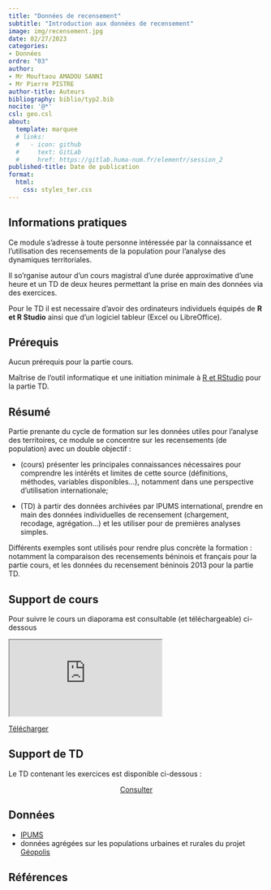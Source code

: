```yaml
---
title: "Données de recensement"
subtitle: "Introduction aux données de recensement"
image: img/recensement.jpg
date: 02/27/2023
categories: 
- Données
ordre: "03" 
author: 
- Mr Mouftaou AMADOU SANNI
- Mr Pierre PISTRE
author-title: Auteurs
bibliography: biblio/typ2.bib
nocite: '@*'
csl: geo.csl
about:
  template: marquee
  # links:
  #   - icon: github
  #     text: GitLab
  #     href: https://gitlab.huma-num.fr/elementr/session_2
published-title: Date de publication 
format:
  html: 
    css: styles_ter.css
---
```


<!-- ::: {#contrib} -->

<!-- ### Contributeur·rice·s -->

<!-- Hugues Pecout, ... -->

<!-- ::: -->

::: {#block}
## <i class="bi bi-info-circle"></i> Informations pratiques

Ce module s'adresse à toute personne intéressée par la connaissance et l'utilisation des recensements de la population pour l'analyse des dynamiques territoriales.

Il so'rganise autour d'un cours magistral d'une durée approximative d'une heure et un TD de deux heures permettant la prise en main des données via des exercices.

Pour le TD il est necessaire d'avoir des ordinateurs individuels équipés de **R et R Studio** ainsi que d'un logiciel tableur (Excel ou LibreOffice).

:::

<div>

## <i class="bi bi-ui-checks-grid"></i> Prérequis

Aucun prérequis pour la partie cours.

Maîtrise de l'outil informatique et une initiation minimale à [R et RStudio](out1_r.qmd) pour la partie TD.

</div>

<div>

## <i class="bi bi-bookmark"></i> Résumé

Partie prenante du cycle de formation sur les données utiles pour l'analyse des territoires, ce module se concentre sur les recensements (de population) avec un double objectif : 

-   (cours) présenter les principales connaissances nécessaires pour comprendre les intérêts et limites de cette source (définitions, méthodes, variables disponibles...), notamment dans une perspective d'utilisation internationale;

-   (TD) à partir des données archivées par IPUMS international, prendre en main des données individuelles de recensement (chargement, recodage, agrégation...) et les utiliser pour de premières analyses simples. 

Différents exemples sont utilisés pour rendre plus concrète la formation : notamment la comparaison des recensements béninois et français pour la partie cours, et les données du recensement béninois 2013 pour la partie TD.


</div>

<div>

## <i class="bi bi-person-video3"></i> Support de cours

Pour suivre le cours un diaporama est consultable (et téléchargeable) ci-dessous 

</div>

<object class="slide" data="support/introR_seance2_diapo.pdf" type="application/pdf">

<iframe class="slide" src="https://meghan.rbind.io/slides/neair/neair.html#/title-slide">

</iframe>

::: {#url}
<i class="bi bi-cloud-arrow-down-fill"></i> [Télécharger</i>]()
:::

</object>

<div>

## <i class="bi bi-person-video3"></i> Support de TD

Le TD contenant les exercices est disponible ci-dessous : 


<center><a href="" class="btn btn-warning" role="button" aria-disabled="true"><i class="bi bi-eye"></i> Consulter</a></center>



</div>

<div>

## <i class="bi bi-clipboard-data"></i> Données

-   [IPUMS](../donnees/ipums)
-   données agrégées sur les populations urbaines et rurales du projet [Géopolis](http://e-geopolis.org/)

</div>

## <i class="bi bi-file-earmark-text"></i> Références

::: {#refs}
:::
